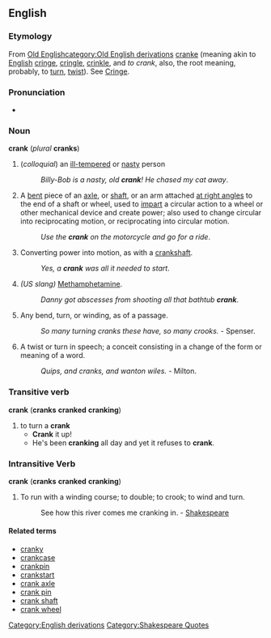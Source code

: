 ==English==
===Etymology===

From [[w:Old English language|Old English]][[category:Old English derivations]] [[cranke]] (meaning akin to [[w:English language|English]][[Category:English derivations]] [[cringe]], [[cringle]], [[crinkle]], and ''to crank'', also, the root meaning, probably, to [[turn]], [[twist]]). See [[Cringe]]. 

===Pronunciation===
*{{audio|en-us-crank.ogg|Audio (US)}}

=== Noun ===
'''crank''' (''plural'' '''cranks''')
# (''colloquial'') an [[ill-tempered]] or [[nasty]] person
#: ''Billy-Bob is a nasty, old '''crank'''! He chased my cat away''.
# A [[bent]] piece of an [[axle]], or [[shaft]], or an arm attached [[at right angles]] to the end of a shaft or wheel, used to [[impart]] a circular action to a wheel or other mechanical device and create power; also used to change circular into reciprocating motion, or reciprocating into circular motion. 
#: ''Use the '''crank''' on the motorcycle and go for a ride''.
# Converting power into motion, as with a [[crankshaft]].
#: ''Yes, a '''crank''' was all it needed to start''.
# ''(US slang)'' [[Methamphetamine]].
#: ''Danny got abscesses from shooting all that bathtub '''crank'''''.
#Any bend, turn, or winding, as of a passage. 
#:''So many turning cranks these have, so many crooks.'' - Spenser.
#A twist or turn in speech; a conceit consisting in a change of the form or meaning of a word. 
#:''Quips, and cranks, and wanton wiles.'' - Milton.

=== Transitive verb ===
'''crank''' ('''cranks''' '''cranked''' '''cranking''')
# to turn a '''crank'''
#* '''Crank''' it up!
#* He's been '''cranking''' all day and yet it refuses to '''crank'''.

===Intransitive Verb===
'''crank''' ('''cranks''' '''cranked''' '''cranking''')
#To run with a winding course; to double; to crook; to wind and turn. 
#:See how this river comes me cranking in. - [[w:Shakespeare|Shakespeare]][[Category:Shakespeare Quotes]]
==== Related terms ====
*[[cranky]]
*[[crankcase]]
*[[crankpin]]
*[[crankstart]]
*[[crank axle]] <!--a driving axle formed with a crank or cranks, as in some kinds of locomotives. -->
*[[crank pin]] <!--the cylindrical piece which forms the handle, or to which the connecting rod is attached, at the end of a crank, or between the arms of a [[double crank]].-->
*[[crank shaft]] <!--a shaft bent into a crank, or having a crank fastened to it, by which it drives or is driven.--> 
*[[crank wheel]] <!--a wheel acting as a crank, or having a wrist to which a connecting rod is attached. -->
